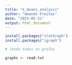 ```yaml
---
title: "k_means_analysis"
author: "Amanda Freitas"
date: "2023-05-31"
output: html_document
---
```


```r
install.packages("statGraph")
install.packages("igraph")
```

```r
# lendo todos os grafos

graphs <- read.txt
```

